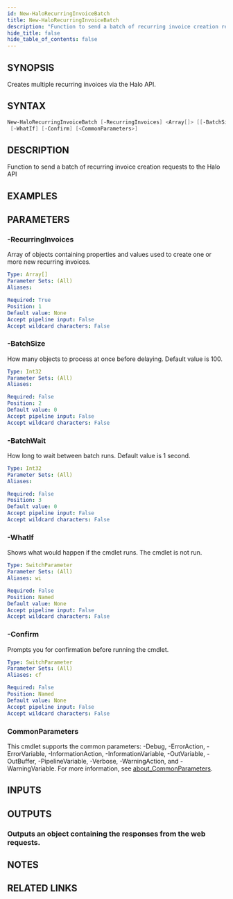 ```yaml
---
id: New-HaloRecurringInvoiceBatch
title: New-HaloRecurringInvoiceBatch
description: "Function to send a batch of recurring invoice creation requests to the Halo API"
hide_title: false
hide_table_of_contents: false
---
```


## SYNOPSIS

Creates multiple recurring invoices via the Halo API.

## SYNTAX

```powershell
New-HaloRecurringInvoiceBatch [-RecurringInvoices] <Array[]> [[-BatchSize] <Int32>] [[-BatchWait] <Int32>]
 [-WhatIf] [-Confirm] [<CommonParameters>]
```

## DESCRIPTION

Function to send a batch of recurring invoice creation requests to the Halo API

## EXAMPLES

## PARAMETERS

### -RecurringInvoices

Array of objects containing properties and values used to create one or more new recurring invoices.

```yaml
Type: Array[]
Parameter Sets: (All)
Aliases:

Required: True
Position: 1
Default value: None
Accept pipeline input: False
Accept wildcard characters: False
```

### -BatchSize

How many objects to process at once before delaying.
Default value is 100.

```yaml
Type: Int32
Parameter Sets: (All)
Aliases:

Required: False
Position: 2
Default value: 0
Accept pipeline input: False
Accept wildcard characters: False
```

### -BatchWait

How long to wait between batch runs.
Default value is 1 second.

```yaml
Type: Int32
Parameter Sets: (All)
Aliases:

Required: False
Position: 3
Default value: 0
Accept pipeline input: False
Accept wildcard characters: False
```

### -WhatIf

Shows what would happen if the cmdlet runs.
The cmdlet is not run.

```yaml
Type: SwitchParameter
Parameter Sets: (All)
Aliases: wi

Required: False
Position: Named
Default value: None
Accept pipeline input: False
Accept wildcard characters: False
```

### -Confirm

Prompts you for confirmation before running the cmdlet.

```yaml
Type: SwitchParameter
Parameter Sets: (All)
Aliases: cf

Required: False
Position: Named
Default value: None
Accept pipeline input: False
Accept wildcard characters: False
```

### CommonParameters

This cmdlet supports the common parameters: -Debug, -ErrorAction, -ErrorVariable, -InformationAction, -InformationVariable, -OutVariable, -OutBuffer, -PipelineVariable, -Verbose, -WarningAction, and -WarningVariable. For more information, see [about_CommonParameters](http://go.microsoft.com/fwlink/?LinkID=113216).

## INPUTS

## OUTPUTS

### Outputs an object containing the responses from the web requests.

## NOTES

## RELATED LINKS
